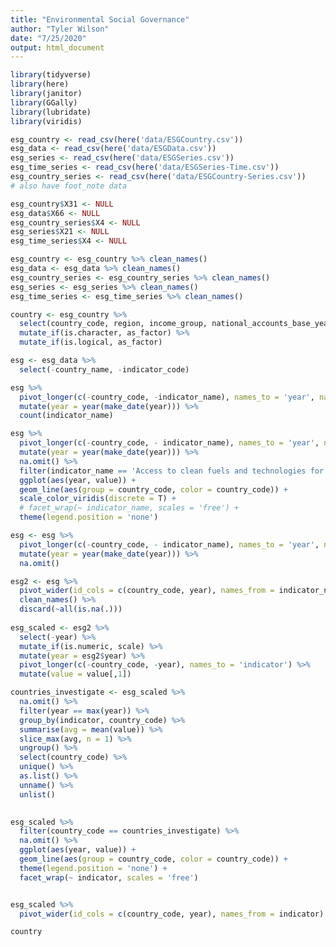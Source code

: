 ```yaml
---
title: "Environmental Social Governance"
author: "Tyler Wilson"
date: "7/25/2020"
output: html_document
---
```


```r
library(tidyverse)
library(here)
library(janitor) 
library(GGally)
library(lubridate)
library(viridis)
```

```r
esg_country <- read_csv(here('data/ESGCountry.csv'))
esg_data <- read_csv(here('data/ESGData.csv'))
esg_series <- read_csv(here('data/ESGSeries.csv'))
esg_time_series <- read_csv(here('data/ESGSeries-Time.csv'))
esg_country_series <- read_csv(here('data/ESGCountry-Series.csv'))
# also have foot_note data
```

```r
esg_country$X31 <- NULL
esg_data$X66 <- NULL
esg_country_series$X4 <- NULL
esg_series$X21 <- NULL
esg_time_series$X4 <- NULL
```

```r
esg_country <- esg_country %>% clean_names()
esg_data <- esg_data %>% clean_names()
esg_country_series <- esg_country_series %>% clean_names()
esg_series <- esg_series %>% clean_names()
esg_time_series <- esg_time_series %>% clean_names()
```


```r
country <- esg_country %>% 
  select(country_code, region, income_group, national_accounts_base_year, national_accounts_reference_year, sna_price_valuation, lending_category, system_of_national_accounts, ppp_survey_year, balance_of_payments_manual_in_use, external_debt_reporting_status, system_of_trade, government_accounting_concept, imf_data_dissemination_standard, latest_population_census, latest_household_survey, vital_registration_complete, latest_agricultural_census, latest_industrial_data, latest_trade_data) %>% 
  mutate_if(is.character, as_factor) %>% 
  mutate_if(is.logical, as_factor)
```

```r
esg <- esg_data %>% 
  select(-country_name, -indicator_code)
```

```r
esg %>% 
  pivot_longer(c(-country_code, -indicator_name), names_to = 'year', names_prefix = 'x') %>% 
  mutate(year = year(make_date(year))) %>% 
  count(indicator_name)

esg %>% 
  pivot_longer(c(-country_code, - indicator_name), names_to = 'year', names_prefix = 'x') %>% 
  mutate(year = year(make_date(year))) %>% 
  na.omit() %>% 
  filter(indicator_name == 'Access to clean fuels and technologies for cooking (% of population)') %>% 
  ggplot(aes(year, value)) +
  geom_line(aes(group = country_code, color = country_code)) +
  scale_color_viridis(discrete = T) +
  # facet_wrap(~ indicator_name, scales = 'free') +
  theme(legend.position = 'none')

esg <- esg %>% 
  pivot_longer(c(-country_code, - indicator_name), names_to = 'year', names_prefix = 'x') %>% 
  mutate(year = year(make_date(year))) %>% 
  na.omit()
```

```r
esg2 <- esg %>% 
  pivot_wider(id_cols = c(country_code, year), names_from = indicator_name) %>% 
  clean_names() %>% 
  discard(~all(is.na(.)))
  
esg_scaled <- esg2 %>% 
  select(-year) %>% 
  mutate_if(is.numeric, scale) %>% 
  mutate(year = esg2$year) %>% 
  pivot_longer(c(-country_code, -year), names_to = 'indicator') %>% 
  mutate(value = value[,1])

countries_investigate <- esg_scaled %>% 
  na.omit() %>% 
  filter(year == max(year)) %>% 
  group_by(indicator, country_code) %>% 
  summarise(avg = mean(value)) %>% 
  slice_max(avg, n = 1) %>% 
  ungroup() %>% 
  select(country_code) %>% 
  unique() %>% 
  as.list() %>% 
  unname() %>% 
  unlist()
  

esg_scaled %>% 
  filter(country_code == countries_investigate) %>% 
  na.omit() %>% 
  ggplot(aes(year, value)) +
  geom_line(aes(group = country_code, color = country_code)) +
  theme(legend.position = 'none') +
  facet_wrap(~ indicator, scales = 'free')


esg_scaled %>% 
  pivot_wider(id_cols = c(country_code, year), names_from = indicator)

country


```


